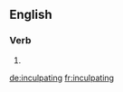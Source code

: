 ==English==

===Verb===
{{head|en|present participle}}

# {{present participle of|inculpate|lang=en|nocat=1}}

[[de:inculpating]]
[[fr:inculpating]]